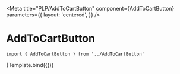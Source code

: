 
<Meta
  title="PLP/AddToCartButton"
  component={AddToCartButton}
  parameters={{
    layout: 'centered',
  }}
/>


# AddToCartButton

```
import { AddToCartButton } from '../AddToCartButton'
```

<Canvas>
  <Story
    name="AddToCartButton"
    args={{
      onClick: action('onClick'),
    }}
  >
    {Template.bind({})}
  </Story>
</Canvas>
